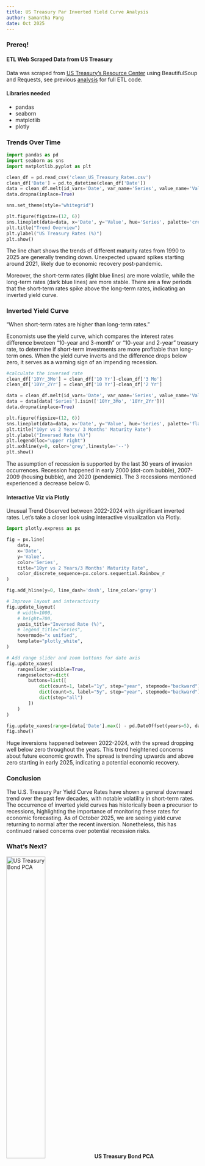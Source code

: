 ```yaml
---
title: US Treasury Par Inverted Yield Curve Analysis
author: Samantha Pang
date: Oct 2025
---
```



### Prereq!
#### ETL Web Scraped Data from US Treasury
Data was scraped from [US Treasury's Resource Center](https://home.treasury.gov/resource-center/data-chart-center/interest-rates/TextView?type=daily_treasury_yield_curve&field_tdr_date_value=2024) using BeautifulSoup and Requests, see previous [analysis](webScraper.qmd) for full ETL code.

#### Libraries needed

* pandas
* seaborn
* matplotlib
* plotly


### Trends Over Time

```python
import pandas as pd
import seaborn as sns
import matplotlib.pyplot as plt

clean_df = pd.read_csv('clean_US_Treasury_Rates.csv')
clean_df['Date'] = pd.to_datetime(clean_df['Date'])
data = clean_df.melt(id_vars='Date', var_name='Series', value_name='Value')
data.dropna(inplace=True)

sns.set_theme(style="whitegrid")

plt.figure(figsize=(12, 6))
sns.lineplot(data=data, x='Date', y='Value', hue='Series', palette='crest')
plt.title("Trend Overview")
plt.ylabel("US Treasury Rates (%)")
plt.show()
```

The line chart shows the trends of different maturity rates from 1990 to 2025 are generally trending down. Unexpected upward spikes starting around 2021, likely due to economic recovery post-pandemic.

Moreover, the short-term rates (light blue lines) are more volatile, while the long-term rates (dark blue lines) are more stable. There are a few periods that the short-term rates spike above the long-term rates, indicating an inverted yield curve.

### Inverted Yield Curve

"When short-term rates are higher than long-term rates."

Economists use the yield curve, which compares the interest rates difference bweteen "10-year and 3-month" or "10-year and 2-year" treasury rate, to determine if short-term investments are more profitable than long-term ones. When the yield curve inverts and the difference drops below zero, it serves as a warning sign of an impending recession.

```python
#calculate the inversed rate
clean_df['10Yr_3Mo'] = clean_df['10 Yr']-clean_df['3 Mo']
clean_df['10Yr_2Yr'] = clean_df['10 Yr']-clean_df['2 Yr']

data = clean_df.melt(id_vars='Date', var_name='Series', value_name='Value')
data = data[data['Series'].isin(['10Yr_3Mo', '10Yr_2Yr'])]
data.dropna(inplace=True)

plt.figure(figsize=(12, 6))
sns.lineplot(data=data, x='Date', y='Value', hue='Series', palette='flare')
plt.title("10yr vs 2 Years/ 3 Months' Maturity Rate")
plt.ylabel("Inversed Rate (%)")
plt.legend(loc="upper right")
plt.axhline(y=0, color='grey',linestyle='--')
plt.show()
```

The assumption of recession is supported by the last 30 years of invasion occurrences.
Recession happened in early 2000 (dot-com bubble), 2007-2009 (housing bubble), and 2020 (pendemic). The 3 recessions mentioned experienced a decrease below 0.

#### Interactive Viz via Plotly
Unusual Trend Observed between 2022-2024 with significant inverted rates. Let's take a closer look using interactive visualization via Plotly.

```python
import plotly.express as px

fig = px.line(
    data,
    x='Date',
    y='Value',
    color='Series',
    title="10yr vs 2 Years/3 Months' Maturity Rate",
    color_discrete_sequence=px.colors.sequential.Rainbow_r
)

fig.add_hline(y=0, line_dash='dash', line_color='gray')

# Improve layout and interactivity
fig.update_layout(
    # width=1000,
    # height=700,
    yaxis_title="Inversed Rate (%)",
    # legend_title="Series",
    hovermode="x unified",
    template="plotly_white",
)

# Add range slider and zoom buttons for date axis
fig.update_xaxes(
    rangeslider_visible=True,
    rangeselector=dict(
        buttons=list([
            dict(count=1, label="1y", step="year", stepmode="backward"),
            dict(count=5, label="5y", step="year", stepmode="backward"),
            dict(step="all")
        ])
    )
)

fig.update_xaxes(range=[data['Date'].max() - pd.DateOffset(years=5), data['Date'].max()])
fig.show()
```

Huge inversions happened between 2022-2024, with the spread dropping well below zero throughout the years. This trend heightened concerns about future economic growth. The spread is trending upwards and above zero starting in early 2025, indicating a potential economic recovery. 

### Conclusion
The U.S. Treasury Par Yield Curve Rates have shown a general downward trend over the past few decades, with notable volatility in short-term rates. The occurrence of inverted yield curves has historically been a precursor to recessions, highlighting the importance of monitoring these rates for economic forecasting. As of October 2025, we are seeing yield curve returning to normal after the recent inversion. Nonetheless, this has continued raised concerns over potential recession risks.

### What's Next?
[![US Treasury Bond PCA](media/cell-9-output-1.png){width=45%}](PCA.qmd)
**US Treasury Bond PCA**